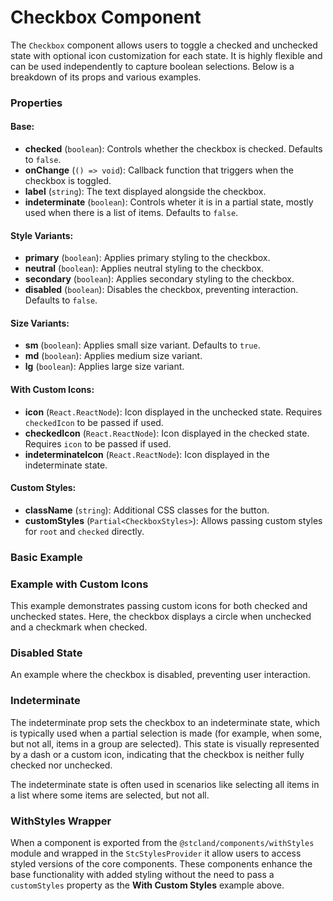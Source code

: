 
<Meta of={CheckboxStories} />

# Checkbox Component

The `Checkbox` component allows users to toggle a checked and unchecked state with optional icon customization for each state. 
It is highly flexible and can be used independently to capture boolean selections. Below is a breakdown of its props and various examples.

### Properties

#### Base:
- **checked** (`boolean`): Controls whether the checkbox is checked. Defaults to `false`.
- **onChange** (`() => void`): Callback function that triggers when the checkbox is toggled.
- **label** (`string`): The text displayed alongside the checkbox.
- **indeterminate** (`boolean`): Controls wheter it is in a partial state, mostly used when there is a list of items. Defaults to `false`.

#### Style Variants:
- **primary** (`boolean`): Applies primary styling to the checkbox.
- **neutral** (`boolean`): Applies neutral styling to the checkbox.
- **secondary** (`boolean`): Applies secondary styling to the checkbox.
- **disabled** (`boolean`): Disables the checkbox, preventing interaction. Defaults to `false`.

#### Size Variants:
- **sm** (`boolean`): Applies small size variant. Defaults to `true`.
- **md** (`boolean`): Applies medium size variant.
- **lg** (`boolean`): Applies large size variant.

#### With Custom Icons:
- **icon** (`React.ReactNode`): Icon displayed in the unchecked state. Requires `checkedIcon` to be passed if used.
- **checkedIcon** (`React.ReactNode`): Icon displayed in the checked state. Requires `icon` to be passed if used.
- **indeterminateIcon** (`React.ReactNode`): Icon displayed in the indeterminate state.

#### Custom Styles:
- **className** (`string`): Additional CSS classes for the button.
- **customStyles** (`Partial<CheckboxStyles>`): Allows passing custom styles for `root` and `checked` directly.

### Basic Example

<Canvas of={CheckboxStories.Default} />

### Example with Custom Icons

This example demonstrates passing custom icons for both checked and unchecked states. Here, the checkbox displays a circle when unchecked and a checkmark when checked.

<Canvas of={CheckboxStories.WithIcons} />

### Disabled State

An example where the checkbox is disabled, preventing user interaction.

<Canvas of={CheckboxStories.Disabled} />

### Indeterminate

The indeterminate prop sets the checkbox to an indeterminate state, which is typically used when a partial selection is made 
(for example, when some, but not all, items in a group are selected). 
This state is visually represented by a dash or a custom icon, indicating that the checkbox is neither fully checked nor unchecked.

The indeterminate state is often used in scenarios like selecting all items in a list where some items are selected, but not all.

<Canvas of={CheckboxStories.Indeterminate} />

<Canvas of={CheckboxStories.IndeterminateWithCustomIcons} />

### WithStyles Wrapper

When a component is exported from the `@stcland/components/withStyles` module and wrapped in the `StcStylesProvider` it allow 
users to access styled versions of the core components. These components enhance the base functionality with added styling without
the need to pass a `customStyles` property as the **With Custom Styles** example above.

<Canvas of={CheckboxStories.WithStyles} />